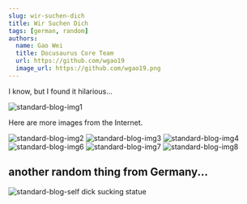```yaml
---
slug: wir-suchen-dich
title: Wir Suchen Dich
tags: [german, random]
authors:
  name: Gao Wei
  title: Docusaurus Core Team
  url: https://github.com/wgao19
  image_url: https://github.com/wgao19.png
---
```


<!-- // They don't work 😢
// import { WirSuchenDichFromInternet } from "../../src/components/BlogSpecific/WirSuchenDich/WirSuchenDichFromInternet";
// import { WirSuchenDichFromInternet2 } from "./WirSuchenDichFromInternet";

<WirSuchenDichFromInternet2 />
<WirSuchenDichFromInternet />

This one actually doesn't resolve the path correctly 😢
It looks like we cannot use image tag in md or mdx file. It may work if we update loader config, but I haven't looked into it.
<img src="./img/img1.jpeg" alt="img1" />
-->

I know, but I found it hilarious...

<!-- truncate -->

![standard-blog-img1](./img/img1.jpeg)

Here are more images from the Internet.

![standard-blog-img2](./img/img2.jpeg)
![standard-blog-img3](./img/img3.jpeg)
![standard-blog-img4](./img/img4.jpeg)
![standard-blog-img6](./img/img6.jpeg)
![standard-blog-img7](./img/img7.jpeg)
![standard-blog-img8](./img/img8.jpeg)

## another random thing from Germany...

![standard-blog-self dick sucking statue](./img/self-dick-sucking-statue.jpg)
